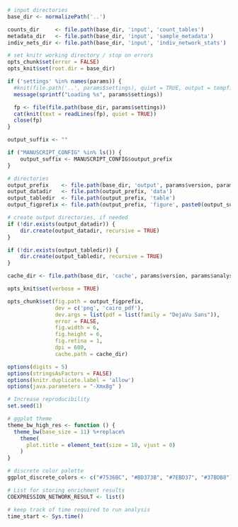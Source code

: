 ```r
# input directories
base_dir <- normalizePath('..')

counts_dir     <- file.path(base_dir, 'input', 'count_tables')
metadata_dir   <- file.path(base_dir, 'input', 'sample_metadata')
indiv_nets_dir <- file.path(base_dir, 'input', 'indiv_network_stats')

# set knitr working directory / stop on errors
opts_chunk$set(error = FALSE)
opts_knit$set(root.dir = base_dir)
```

```r
if ('settings' %in% names(params)) {
  #knit(file.path('..', params$settings), quiet = TRUE, output = tempfile())
  message(sprintf("Loading %s", params$settings))

  fp <- file(file.path(base_dir, params$settings))
  cat(knit(text = readLines(fp), quiet = TRUE))
  close(fp)
}
```

```r
output_suffix <- ""

if ("MANUSCRIPT_CONFIG" %in% ls()) {
    output_suffix <- MANUSCRIPT_CONFIG$output_prefix
}

# directories
output_prefix    <- file.path(base_dir, 'output', params$version, params$analysis_dirname)
output_datadir   <- file.path(output_prefix, 'data')
output_tabledir  <- file.path(output_prefix, 'table')
output_figprefix <- file.path(output_prefix, 'figure', paste0(output_suffix, '-'))

# create output directories, if needed
if (!dir.exists(output_datadir)) {
    dir.create(output_datadir, recursive = TRUE)
}

if (!dir.exists(output_tabledir)) {
    dir.create(output_tabledir, recursive = TRUE)
}

cache_dir <- file.path(base_dir, 'cache', params$version, params$analysis_dirname, output_suffix)

opts_knit$set(verbose = TRUE)

opts_chunk$set(fig.path = output_figprefix,
               dev = c('png', 'cairo_pdf'),
               dev.args = list(pdf = list(family = "DejaVu Sans")),
               error = FALSE,
               fig.width = 6,
               fig.height = 6,
               fig.retina = 1,
               dpi = 600,
               cache.path = cache_dir)

options(digits = 5)
options(stringsAsFactors = FALSE)
options(knitr.duplicate.label = 'allow')
options(java.parameters = "-Xmx8g" )

# Increase reproducibility
set.seed(1)

# ggplot theme
theme_bw_high_res <- function () {
  theme_bw(base_size = 11) %+replace%
    theme(
      plot.title = element_text(size = 10, vjust = 0)
    )
}

# discrete color palette
ggplot_discrete_colors <- c("#7536BC", "#BD373B", "#7EBD37", "#37BDB8")

# List for storing enrichment results
COEXPRESSION_NETWORK_RESULT <- list()

# keep track of time required to run analysis
time_start <- Sys.time()
```
